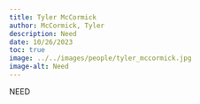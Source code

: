 ```yaml
---
title: Tyler McCormick
author: McCormick, Tyler
description: Need  
date: 10/26/2023
toc: true
image: ../../images/people/tyler_mccormick.jpg
image-alt: Need
---
```

NEED
